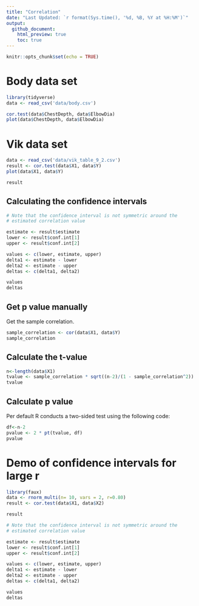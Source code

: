 ```yaml
---
title: "Correlation"
date: "Last Updated: `r format(Sys.time(), '%d, %B, %Y at %H:%M')`"
output:
  github_document:
    html_preview: true
    toc: true
---
```


```r
knitr::opts_chunk$set(echo = TRUE)
```

# Body data set

```r
library(tidyverse)
data <- read_csv('data/body.csv')
```
```r
cor.test(data$ChestDepth, data$ElbowDia)
plot(data$ChestDepth, data$ElbowDia)
```

# Vik data set

```r
data <- read_csv('data/vik_table_9_2.csv')
result <- cor.test(data$X1, data$Y)
plot(data$X1, data$Y)

result
```

## Calculating the confidence intervals

```r
# Note that the confidence interval is not symmetric around the
# estimated correlation value

estimate <- result$estimate
lower <- result$conf.int[1]
upper <- result$conf.int[2]

values <- c(lower, estimate, upper)
delta1 <- estimate - lower
delta2 <- estimate - upper
deltas <- c(delta1, delta2)

values
deltas

```
## Get p value manually

Get the sample correlation.

```r
sample_correlation <- cor(data$X1, data$Y)
sample_correlation
```

## Calculate the t-value

```r
n<-length(data$X1) 
tvalue <- sample_correlation * sqrt((n-2)/(1 - sample_correlation^2))
tvalue
```

## Calculate p value
Per default R conducts a two-sided test using the following code:


```r
df<-n-2
pvalue <- 2 * pt(tvalue, df)
pvalue
```

# Demo of confidence intervals for large r

```r
library(faux)
data <- rnorm_multi(n= 10, vars = 2, r=0.80)
result <- cor.test(data$X1, data$X2)

result

# Note that the confidence interval is not symmetric around the
# estimated correlation value

estimate <- result$estimate
lower <- result$conf.int[1]
upper <- result$conf.int[2]

values <- c(lower, estimate, upper)
delta1 <- estimate - lower
delta2 <- estimate - upper
deltas <- c(delta1, delta2)

values
deltas
```

